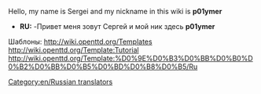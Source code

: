 Hello, my name is Sergei and my nickname in this wiki is '''p01ymer'''
*'''RU:''' -Привет меня зовут Сергей и мой ник здесь '''p01ymer'''
[[Category:en/Russian translators]]

Шаблоны:
http://wiki.openttd.org/Templates
http://wiki.openttd.org/Template:Tutorial
http://wiki.openttd.org/Template:%D0%9E%D0%B3%D0%BB%D0%B0%D0%B2%D0%BB%D0%B5%D0%BD%D0%B8%D0%B5/Ru